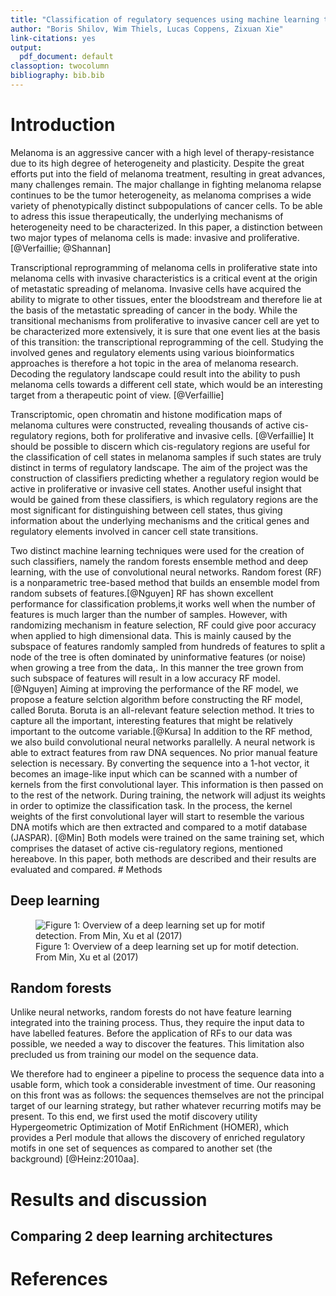 ```yaml
---
title: "Classification of regulatory sequences using machine learning techniques"
author: "Boris Shilov, Wim Thiels, Lucas Coppens, Zixuan Xie"
link-citations: yes
output:
  pdf_document: default
classoption: twocolumn
bibliography: bib.bib
---
```

\fontsize{9}{20}

# Introduction

Melanoma is an aggressive cancer with a high level of therapy-resistance due to its high degree of heterogeneity and plasticity. Despite the great efforts put into the field of melanoma treatment, resulting in great advances, many challenges remain. The major challange in fighting melanoma relapse continues to be the tumor heterogeneity, as melanoma comprises a wide variety of phenotypically distinct subpopulations of cancer cells. To be able to adress this issue therapeutically, the underlying mechanisms of heterogeneity need to be characterized. In this paper, a distinction between two major types of melanoma cells is made: invasive and proliferative. [@Verfaillie; @Shannan]


Transcriptional reprogramming of melanoma cells in proliferative state into melanoma cells with invasive characteristics is a critical event at the origin of metastatic spreading of melanoma. Invasive cells have acquired the ability to migrate to other tissues, enter the bloodstream and therefore lie at the basis of the metastatic spreading of cancer in the body. While the transitional mechanisms from proliferative to invasive cancer cell are yet to be characterized more extensively, it is sure that one event lies at the basis of this transition: the transcriptional reprogramming of the cell. Studying the involved genes and regulatory elements using various bioinformatics approaches is therefore a hot topic in the area of melanoma research. Decoding the regulatory landscape could result into the ability to push melanoma cells towards a different cell state, which would be an interesting target from a therapeutic point of view. [@Verfaillie]


Transcriptomic, open chromatin and histone modification maps of melanoma cultures were constructed, revealing thousands of active cis-regulatory regions, both for proliferative and invasive cells. [@Verfaillie] It should be possible to discern which cis-regulatory regions are useful for the classification of cell states in melanoma samples if such states are truly distinct in terms of regulatory landscape. The aim of the project was the construction of classifiers predicting whether a regulatory region would be active in proliferative or invasive cell states. Another useful insight that would be gained from these classifiers, is which regulatory regions are the most significant for distinguishing between cell states, thus giving information about the underlying mechanisms and the critical genes and regulatory elements involved in cancer cell state transitions. 


Two distinct machine learning techniques were used for the creation of such classifiers, namely the random forests ensemble method and deep learning, with the use of convolutional neural networks. Random forest (RF) is a nonparametric tree-based method that builds an ensemble model from random subsets of features.[@Nguyen] RF has shown excellent performance for classification problems,it works well when the number of features is much larger than the number of samples. However, with randomizing mechanism in feature selection, RF could give poor accuracy when applied to high dimensional data. This is mainly caused by the subspace of features randomly sampled from hundreds of features to split a node of the tree is often dominated by uninformative features (or noise) when growing a tree from the data,. In this manner the tree grown from such subspace of features will result in a low accuracy RF model.[@Nguyen] Aiming at improving the performance of the RF model, we propose a feature selction algorithm before constructing the RF model, called Boruta. Boruta is an all-relevant feature selection method. It tries to capture all the important, interesting features that might be relatively important to the outcome variable.[@Kursa] In addition to the RF method, we also build convolutional neural networks parallelly. A neural network is able to extract features from raw DNA sequences. No prior manual feature selection is necessary. By converting the sequence into a 1-hot vector, it becomes an image-like input which can be scanned with a number of kernels from the first convolutional layer. This information is then passed on to the rest of the network. During training, the network will adjust its weights in order to optimize the classification task. In the process, the kernel weights of the first convolutional layer will start to resemble the various DNA motifs which are then extracted and compared to a motif database (JASPAR). [@Min] Both models were trained on the same training set, which comprises the dataset of active cis-regulatory regions, mentioned hereabove. In this paper, both methods are described and their results are evaluated and compared.
# Methods

## Deep learning

![Figure 1: Overview of a deep learning set up for motif detection.  From Min, Xu et al (2017)](pics/pic1.png)

## Random forests

Unlike neural networks, random forests do not have feature learning integrated into the training process. Thus, they require the input data to have labelled features. Before the application of RFs to our data was possible, we needed a way to discover the features. This limitation also precluded us from training our model on the sequence data.

We therefore had to engineer a pipeline to process the sequence data into a usable form, which took a considerable investment of time. Our reasoning on this front was as follows: the sequences themselves are not the principal target of our learning strategy, but rather whatever recurring motifs may be present. To this end, we first used the motif discovery utility Hypergeometric Optimization of Motif EnRichment (HOMER), which provides a Perl module \texttt{findMotifs.pl} that allows the discovery of enriched regulatory motifs in one set of sequences as compared to another set (the background) [@Heinz:2010aa].

# Results and discussion

## Comparing 2 deep learning architectures


# References
